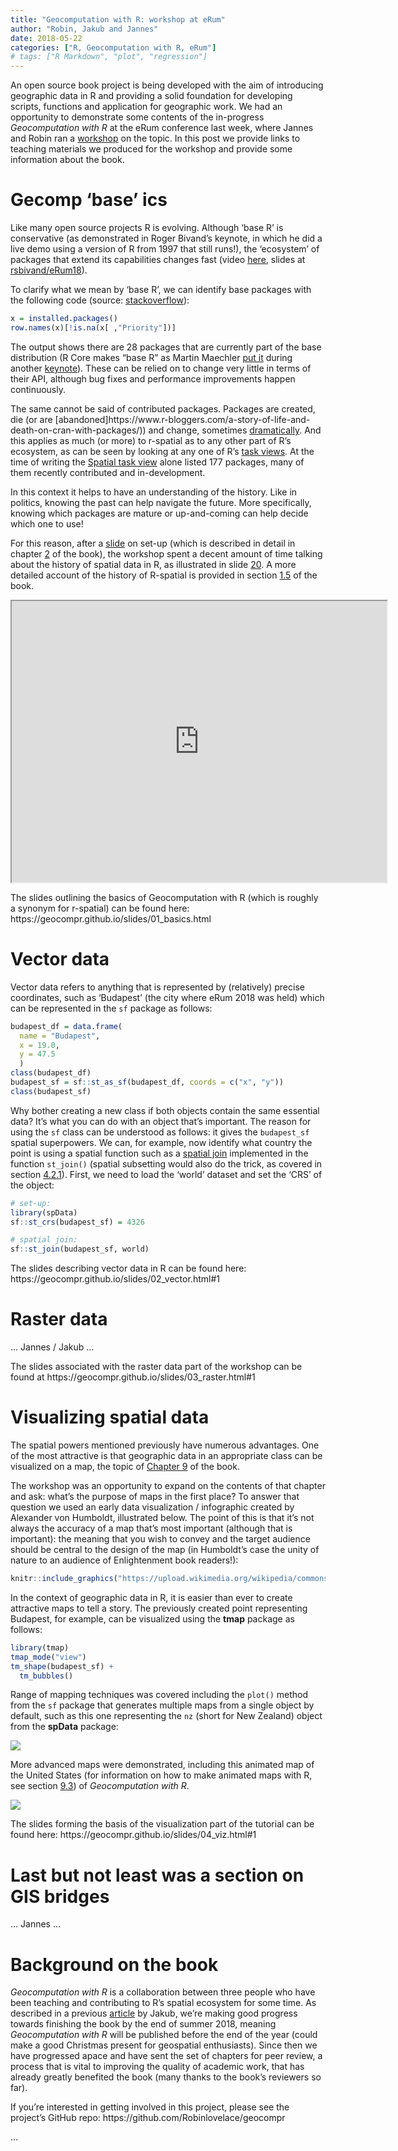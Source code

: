 ```yaml
---
title: "Geocomputation with R: workshop at eRum"
author: "Robin, Jakub and Jannes"
date: 2018-05-22
categories: ["R, Geocomputation with R, eRum"]
# tags: ["R Markdown", "plot", "regression"]
---
```


An open source book project is being developed with the aim of introducing geographic data in R and providing a solid foundation for developing scripts, functions and application for geographic work.
We had an opportunity to demonstrate some contents of the in-progress *Geocomputation with R* at the eRum conference last week, where Jannes and Robin ran a [workshop](http://2018.erum.io/#talk-2-305) on the topic.
In this post we provide links to teaching materials we produced for the workshop and provide some information about the book.

# Gecomp 'base' ics

Like many open source projects R is evolving.
Although 'base R' is conservative (as demonstrated in Roger Bivand's keynote, in which he did a live demo using a version of R from 1997 that still runs!), the 'ecosystem' of packages that extend its capabilities changes fast (video [here](https://www.youtube.com/watch?v=Luxllb_WAqY), slides at [rsbivand/eRum18](https://github.com/rsbivand/eRum18)).

To clarify what we mean by 'base R', we can identify base packages with the following code (source: [stackoverflow](https://stackoverflow.com/questions/9700799/difference-between-r-base-and-r-recommended-packages)):

```r
x = installed.packages()
row.names(x)[!is.na(x[ ,"Priority"])]
```

The output shows there are 28 packages that are currently part of the base distribution (R Core makes "base R" as Martin Maechler [put it](http://stat.ethz.ch/~maechler/U/R/eRum_2018_ProgR-ALTREP.html#29) during another [keynote](http://stat.ethz.ch/~maechler/U/R/eRum_2018_ProgR-ALTREP.html#1)).
These can be relied on to change very little in terms of their API, although bug fixes and performance improvements happen continuously.

The same cannot be said of contributed packages.
Packages are created, die (or are 
[abandoned]https://www.r-bloggers.com/a-story-of-life-and-death-on-cran-with-packages/)) and change, sometimes [dramatically](https://github.com/ropensci/stplanr/issues/210).
And this applies as much (or more) to r-spatial as to any other part of R's ecosystem, as can be seen by looking at any one of R's [task views](https://cran.r-project.org/web/views/).
At the time of writing the [Spatial task view](https://cran.r-project.org/web/views/Spatial.html) alone listed 177 packages, many of them recently contributed and in-development.  

In this context it helps to have an understanding of the history.
Like in politics, knowing the past can help navigate the future.
More specifically, knowing which packages are mature or up-and-coming can help decide which one to use!

For this reason, after a [slide](https://geocompr.github.io/slides/01_basics.html#2) on set-up (which is described in detail in chapter [2](http://geocompr.robinlovelace.net/spatial-class.html#prerequisites) of the book), the workshop spent a decent amount of time talking about the history of spatial data in R, as illustrated in slide [20](https://geocompr.github.io/slides/01_basics.html#53).
A more detailed account of the history of R-spatial is provided in section [1.5](http://geocompr.robinlovelace.net/intro.html#the-history-of-r-spatial) of the book.

<!-- Idea: if iframe fails, add a screenshot. -->

<iframe src="https://geocompr.github.io/slides/01_basics.html#1" width=600px height=450px>
  <p>Your browser does not support iframes.</p>
</iframe>

The slides outlining the basics of Geocomputation with R (which is roughly a synonym for r-spatial) can be found here: https://geocompr.github.io/slides/01_basics.html

# Vector data

Vector data refers to anything that is represented by (relatively) precise coordinates, such as 'Budapest' (the city where eRum 2018 was held) which can be represented in the `sf` package as follows:

```r
budapest_df = data.frame(
  name = "Budapest",
  x = 19.0,
  y = 47.5
  )
class(budapest_df)
budapest_sf = sf::st_as_sf(budapest_df, coords = c("x", "y"))
class(budapest_sf)
```

Why bother creating a new class if both objects contain the same essential data?
It's what you can do with an object that's important.
The reason for using the `sf` class can be understood as follows: it gives the `budapest_sf` spatial superpowers.
We can, for example, now identify what country the point is using a spatial function such as a [spatial join](http://geocompr.robinlovelace.net/spatial-operations.html#spatial-joining) implemented in the function `st_join()` (spatial subsetting would also do the trick, as covered in section [4.2.1](http://geocompr.robinlovelace.net/spatial-operations.html#spatial-subsetting)).
First, we need to load the 'world' dataset and set the 'CRS' of the object:

```r
# set-up:
library(spData)
sf::st_crs(budapest_sf) = 4326

# spatial join:
sf::st_join(budapest_sf, world)
```

The slides describing vector data in R can be found here: https://geocompr.github.io/slides/02_vector.html#1

# Raster data

... Jannes / Jakub ...

The slides associated with the raster data part of the workshop can be found at https://geocompr.github.io/slides/03_raster.html#1

# Visualizing spatial data

The spatial powers mentioned previously have numerous advantages.
One of the most attractive is that geographic data in an appropriate class can be visualized on a map, the topic of [Chapter 9](http://geocompr.robinlovelace.net/adv-map.html) of the book.

The workshop was an opportunity to expand on the contents of that chapter and ask:
what's the purpose of maps in the first place?
To answer that question we used an early data visualization / infographic created by Alexander von Humboldt, illustrated below.
The point of this is that it's not always the accuracy of a map that's most important (although that is important):
the meaning that you wish to convey and the target audience should be central to the design of the map (in Humboldt's case the unity of nature to an audience of Enlightenment book readers!):

```r
knitr::include_graphics("https://upload.wikimedia.org/wikipedia/commons/thumb/7/7e/Zentralbibliothek_Z%C3%BCrich_-_Ideen_zu_einer_Geographie_der_Pflanzen_nebst_einem_Naturgem%C3%A4lde_der_Tropenl%C3%A4nder_-_000012142.jpg/2560px-Zentralbibliothek_Z%C3%BCrich_-_Ideen_zu_einer_Geographie_der_Pflanzen_nebst_einem_Naturgem%C3%A4lde_der_Tropenl%C3%A4nder_-_000012142.jpg")
```

In the context of geographic data in R, it is easier than ever to create attractive maps to tell a story.
The previously created point representing Budapest, for example, can be visualized using the **tmap** package as follows:

```r
library(tmap)
tmap_mode("view")
tm_shape(budapest_sf) +
  tm_bubbles()
```

Range of mapping techniques was covered including the `plot()` method from the `sf` package that generates multiple maps from a single object by default, such as this one representing the `nz` (short for New Zealand) object from the **spData** package:

![](https://geocompr.github.io/slides/04_viz_files/figure-html/unnamed-chunk-7-1.png)

More advanced maps were demonstrated, including this animated map of the United States (for information on how to make animated maps with R, see section [9.3](http://geocompr.robinlovelace.net/adv-map.html#animated-maps)) of *Geocomputation with R*.

![](https://user-images.githubusercontent.com/1825120/38543030-5794b6f0-3c9b-11e8-9da9-10ec1f3ea726.gif)

The slides forming the basis of the visualization part of the tutorial can be found here: https://geocompr.github.io/slides/04_viz.html#1

# Last but not least was a section on GIS bridges

... Jannes ...


# Background on the book

*Geocomputation with R* is a collaboration between three people who have been teaching and contributing to R's spatial ecosystem for some time.
As described in a previous [article](https://nowosad.github.io/post/geocomputation-with-r-the-intermission/) by Jakub, we're making good progress towards finishing the book by the end of summer 2018, meaning *Geocomputation with R* will be published before the end of the year (could make a good Christmas present for geospatial enthusiasts).
Since then we have progressed apace and have sent the set of chapters for peer review, a process that is vital to improving the quality of academic work, that has already greatly benefited the book (many thanks to the book's reviewers so far).

If you're interested in getting involved in this project, please see the project's GitHub repo: https://github.com/Robinlovelace/geocompr

...

